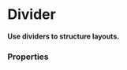# Divider <ReactStabilityFlag status="stable" />

**Use dividers to structure layouts.**

<DemoBlock demo="default" withThemeSwitcher />

### Properties

<PropTable component="Divider" />
